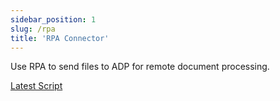 ```yaml
---
sidebar_position: 1
slug: /rpa
title: 'RPA Connector'
---
```

Use RPA to send files to ADP for remote document processing.

[Latest Script](https://github.com/ibm-client-engineering/solution-cp4ba-document-processing/blob/main/assets/rpa-connector/scripts/ADP%20Connect.wal)